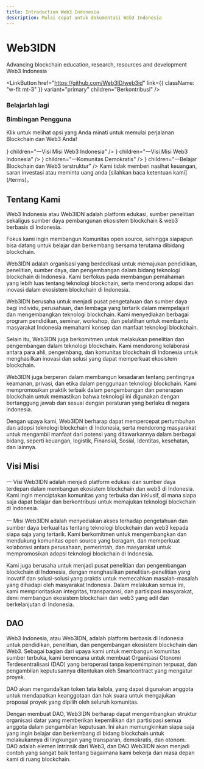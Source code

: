 ```yaml
---
title: Introduction Web3 Indonesia
description: Mulai cepat untuk dokumentasi Web3 Indonesia
---
```



# Web3IDN

Advancing blockchain education, research, resources and development Web3 Indonesia

<LinkButton
  href="https://github.com/Web3ID/web3id"
  link={{ className: "w-fit mt-3" }}
  variant="primary"
  children="Berkontribusi"
/>

<h3 className="mt-14 mb-3 text-3xl font-bold leading-snug">
  <p className="text-base text-blue-500 dark:text-cyan-300">Belajarlah lagi</p>
  <p>Bimbingan Pengguna</p>
</h3>
<p>Klik untuk melihat opsi yang Anda minati untuk memulai perjalanan Blockchain dan Web3 Anda!</p>

<Cards className="mt-5" num={2}>
  <Card
    title="Tentang Kami"
    href="#tentang-kami"
    arrow
    icon={<FaRoad />}
    children="一Visi Misi Web3 Indonesia"
  />
  <Card
    title="Visi & Misi"
    href="#visi-misi"
    arrow
    icon={<FaRoad />}
    children="一Visi Misi Web3 Indonesia"
  />
  <Card
    title="Komunitas DAO"
    href="#dao"
    arrow
    icon={<BsFillChatDotsFill />}
    children="一Komunitas Demokratis"
  />
  <Card
    title="Learning Path"
    href="/learn"
    arrow
    icon={<FaCode />}
    children="一Belajar Blockchain dan Web3 terstruktur"
  />
</Cards>

<Admonition type="info" title="Penting">
  Kami tidak memberi nasihat keuangan, saran investasi atau meminta uang anda [silahkan baca ketentuan kami](/terms)。
</Admonition>

## Tentang Kami

Web3 Indonesia atau Web3IDN adalah platform edukasi, sumber penelitian sekaligus sumber daya pembangunan ekosistem blockchain & web3 berbasis di Indonesia.

Fokus kami ingin membangun Komunitas open source, sehingga siapapun bisa datang untuk belajar dan berkembang bersama terutama dibidang blockchain.

Web3IDN adalah organisasi yang berdedikasi untuk memajukan pendidikan, penelitian, sumber daya, dan pengembangan dalam bidang teknologi blockchain di Indonesia. Kami berfokus pada membangun pemahaman yang lebih luas tentang teknologi blockchain, serta mendorong adopsi dan inovasi dalam ekosistem blockchain di Indonesia.

Web3IDN berusaha untuk menjadi pusat pengetahuan dan sumber daya bagi individu, perusahaan, dan lembaga yang tertarik dalam mempelajari dan mengembangkan teknologi blockchain. Kami menyediakan berbagai program pendidikan, seminar, workshop, dan pelatihan untuk membantu masyarakat Indonesia memahami konsep dan manfaat teknologi blockchain.

Selain itu, Web3IDN juga berkomitmen untuk melakukan penelitian dan pengembangan dalam teknologi blockchain. Kami mendorong kolaborasi antara para ahli, pengembang, dan komunitas blockchain di Indonesia untuk menghasilkan inovasi dan solusi yang dapat memperkuat ekosistem blockchain.

Web3IDN juga berperan dalam membangun kesadaran tentang pentingnya keamanan, privasi, dan etika dalam penggunaan teknologi blockchain. Kami mempromosikan praktik terbaik dalam pengembangan dan penerapan blockchain untuk memastikan bahwa teknologi ini digunakan dengan bertanggung jawab dan sesuai dengan peraturan yang berlaku di negara indonesia.

Dengan upaya kami, Web3IDN berharap dapat mempercepat pertumbuhan dan adopsi teknologi blockchain di Indonesia, serta mendorong masyarakat untuk mengambil manfaat dari potensi yang ditawarkannya dalam berbagai bidang, seperti keuangan, logistik, Finansial, Sosial, Identitas, kesehatan, dan lainnya.




## Visi Misi

一 Visi Web3IDN adalah menjadi platform edukasi dan sumber daya terdepan dalam membangun ekosistem blockchain dan web3 di Indonesia. Kami ingin menciptakan komunitas yang terbuka dan inklusif, di mana siapa saja dapat belajar dan berkontribusi untuk memajukan teknologi blockchain di Indonesia.


一 Misi Web3IDN adalah menyediakan akses terhadap pengetahuan dan sumber daya berkualitas tentang teknologi blockchain dan web3 kepada siapa saja yang tertarik. Kami berkomitmen untuk mengembangkan dan mendukung komunitas open source yang beragam, dan memperkuat kolaborasi antara perusahaan, pemerintah, dan masyarakat untuk mempromosikan adopsi teknologi blockchain di Indonesia.


Kami juga berusaha untuk menjadi pusat penelitian dan pengembangan blockchain di Indonesia, dengan menghasilkan penelitian-penelitian yang inovatif dan solusi-solusi yang praktis untuk memecahkan masalah-masalah yang dihadapi oleh masyarakat Indonesia. Dalam melakukan semua ini, kami memprioritaskan integritas, transparansi, dan partisipasi masyarakat, demi membangun ekosistem blockchain dan web3 yang adil dan berkelanjutan di Indonesia.

## DAO

Web3 Indonesia, atau Web3IDN, adalah platform berbasis di Indonesia untuk pendidikan, penelitian, dan pengembangan ekosistem blockchain dan Web3. Sebagai bagian dari upaya kami untuk membangun komunitas sumber terbuka, kami berencana untuk membuat Organisasi Otonomi Terdesentralisasi (DAO) yang beroperasi tanpa kepemimpinan terpusat, dan pengambilan keputusannya ditentukan oleh Smartcontract yang mengatur proyek.

DAO akan mengandalkan token tata kelola, yang dapat digunakan anggota untuk mendapatkan keanggotaan dan hak suara untuk mengajukan proposal proyek yang dipilih oleh seluruh komunitas.

Dengan membuat DAO, Web3IDN berharap dapat mengembangkan struktur organisasi datar yang memberikan kepemilikan dan partisipasi semua anggota dalam pengambilan keputusan. Ini akan memungkinkan siapa saja yang ingin belajar dan berkembang di bidang blockchain untuk melakukannya di lingkungan yang transparan, demokratis, dan otonom. DAO adalah elemen intrinsik dari Web3, dan DAO Web3IDN akan menjadi contoh yang sangat baik tentang bagaimana kami bekerja dan masa depan kami di ruang blockchain.



